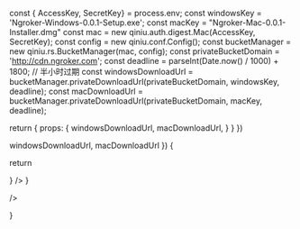 
  const { AccessKey, SecretKey} = process.env;
  const windowsKey = 'Ngroker-Windows-0.0.1-Setup.exe';
  const macKey = "Ngroker-Mac-0.0.1-Installer.dmg"
  const mac = new qiniu.auth.digest.Mac(AccessKey, SecretKey);
  const config = new qiniu.conf.Config();
  const bucketManager = new qiniu.rs.BucketManager(mac, config);
  const privateBucketDomain = 'http://cdn.ngroker.com';
  const deadline = parseInt(Date.now() / 1000) + 1800; // 半小时过期
  const windowsDownloadUrl = bucketManager.privateDownloadUrl(privateBucketDomain, windowsKey, deadline);
  const macDownloadUrl = bucketManager.privateDownloadUrl(privateBucketDomain, macKey, deadline);

return { props: {
windowsDownloadUrl,
macDownloadUrl,
} }
})

  windowsDownloadUrl,
  macDownloadUrl
}) {

return <div className="container-fluid h-full grid place-content-center">

<Cards className="flex scale-[320%]">
  <Card
    title="Windows"
    href={windowsDownloadUrl}
    icon={
      <svg
        height="44"
        viewBox="0 0 24 24"
        xmlns="http://www.w3.org/2000/svg"
      >
        <path
          className="fill-[#f26522]"
          d="M11.35 0H0v11.35h11.35z"
        />
        <path
          className="fill-[#8dc63f]"
          d="M23.88 0H12.53v11.35h11.35z"
        />
        <path
          className="fill-[#00aeef]"
          d="M11.35 12.53H0v11.35h11.35z"
        />
        <path
          className="fill-[#ffc20e]"
          d="M23.88 12.53H12.53v11.35h11.35z"
        />
      </svg>
    }
  />
  <Card
    title="MacOS"
    href={macDownloadUrl}
    icon={<svg className="fill-black dark:fill-white" height="44" viewBox="0 0 17 48" xmlns="http://www.w3.org/2000/svg"><path d="m15.5752 19.0792a4.2055 4.2055 0 0 0 -2.01 3.5376 4.0931 4.0931 0 0 0 2.4908 3.7542 9.7779 9.7779 0 0 1 -1.2755 2.6351c-.7941 1.1431-1.6244 2.2862-2.8878 2.2862s-1.5883-.734-3.0443-.734c-1.42 0-1.9252.7581-3.08.7581s-1.9611-1.0589-2.8876-2.3584a11.3987 11.3987 0 0 1 -1.9373-6.1487c0-3.61 2.3464-5.523 4.6566-5.523 1.2274 0 2.25.8062 3.02.8062.734 0 1.8771-.8543 3.2729-.8543a4.3778 4.3778 0 0 1 3.6822 1.841zm-6.8586-2.0456a1.3865 1.3865 0 0 1 -.2527-.024 1.6557 1.6557 0 0 1 -.0361-.337 4.0341 4.0341 0 0 1 1.0228-2.5148 4.1571 4.1571 0 0 1 2.7314-1.4078 1.7815 1.7815 0 0 1 .0361.373 4.1487 4.1487 0 0 1 -.9867 2.587 3.6039 3.6039 0 0 1 -2.5148 1.3236z"></path></svg>}

/>

</Cards>

</div>

}
